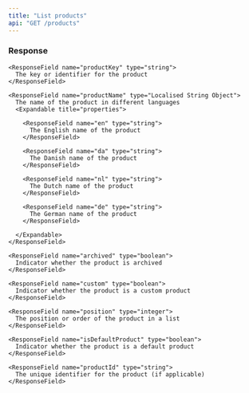 ```yaml
---
title: "List products"
api: "GET /products"
---
```


### Response

<ResponseField name="products" type="Array of product objects">
  <Expandable title="properties of product objects">

    <ResponseField name="productKey" type="string">
      The key or identifier for the product
    </ResponseField>

    <ResponseField name="productName" type="Localised String Object">
      The name of the product in different languages
      <Expandable title="properties">

        <ResponseField name="en" type="string">
          The English name of the product
        </ResponseField>

        <ResponseField name="da" type="string">
          The Danish name of the product
        </ResponseField>

        <ResponseField name="nl" type="string">
          The Dutch name of the product
        </ResponseField>

        <ResponseField name="de" type="string">
          The German name of the product
        </ResponseField>

      </Expandable>
    </ResponseField>

    <ResponseField name="archived" type="boolean">
      Indicator whether the product is archived
    </ResponseField>

    <ResponseField name="custom" type="boolean">
      Indicator whether the product is a custom product
    </ResponseField>

    <ResponseField name="position" type="integer">
      The position or order of the product in a list
    </ResponseField>

    <ResponseField name="isDefaultProduct" type="boolean">
      Indicator whether the product is a default product
    </ResponseField>

    <ResponseField name="productId" type="string">
      The unique identifier for the product (if applicable)
    </ResponseField>

  </Expandable>
</ResponseField>
